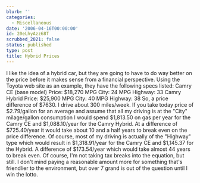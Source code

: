 ```yaml
---
blurb: ''
categories:
  - Miscellaneous
date: '2006-04-16T00:00:00'
id: 20eLhyAzz68T
scrubbed_2021: false
status: published
type: post
title: Hybrid Prices
---
```


I like the idea of a hybrid car, but they are going to have to do
way better on the price before it makes sense from a financial
perspective. Using the Toyota web site as an example, they have the
following specs listed: Camry CE (base model) Price: $18,270 MPG
City: 24 MPG Highway: 33 Camry Hybrid Price: $25,900 MPG City: 40
MPG Highway: 38 So, a price difference of $7630. I drive about 300
miles/week. If you take today price of $2.79/gallon for an average
and assume that all my driving is at the "City" milage/gallon
consumption I would spend $1,813.50 on gas per year for the Camry
CE and $1,088.10/year for the Camry Hybrid. At a difference of
$725.40/year it would take about 10 and a half years to break even
on the price difference. Of course, most of my driving is actually
of the "Highway" type which would result in $1,318.91/year for the
Camry CE and $1,145.37 for the Hybrid. A difference of $173.54/year
which would take almost 44 years to break even. Of course, I'm not
taking tax breaks into the equation, but still. I don't mind paying
a reasonable amount more for something that's friendlier to the
environment, but over 7 grand is out of the question until I win
the lotto.
